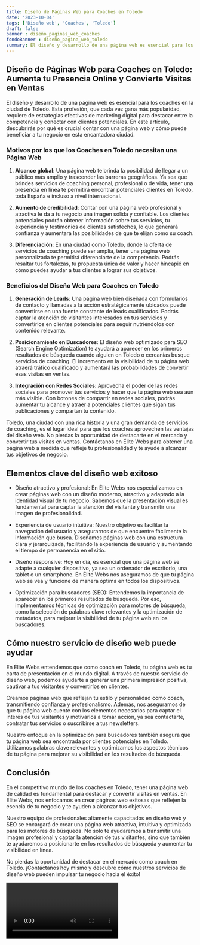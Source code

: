 ```yaml
---
title: Diseño de Páginas Web para Coaches en Toledo
date: '2023-10-04'
tags: ['Diseño web', 'Coaches', 'Toledo']
draft: false
banner : diseño_paginas_web_coaches
fondoBanner : diseño_pagina_web_toledo
summary: El diseño y desarrollo de una página web es esencial para los coaches en la ciudad de Toledo. Esta profesión, que cada vez gana más popularidad, requiere de estrategias efectivas de marketing digital para destacar entre la competencia y conectar con clientes potenciales. En este artículo, descubrirás por qué es crucial contar con una página web y cómo puede beneficiar a tu negocio en esta encantadora ciudad.
---
```


## Diseño de Páginas Web para Coaches en Toledo: Aumenta tu Presencia Online y Convierte Visitas en Ventas

El diseño y desarrollo de una página web es esencial para los coaches en la ciudad de Toledo. Esta profesión, que cada vez gana más popularidad, requiere de estrategias efectivas de marketing digital para destacar entre la competencia y conectar con clientes potenciales. En este artículo, descubrirás por qué es crucial contar con una página web y cómo puede beneficiar a tu negocio en esta encantadora ciudad.

### Motivos por los que los Coaches en Toledo necesitan una Página Web

1. **Alcance global**: Una página web te brinda la posibilidad de llegar a un público más amplio y trascender las barreras geográficas. Ya sea que brindes servicios de coaching personal, profesional o de vida, tener una presencia en línea te permitirá encontrar potenciales clientes en Toledo, toda España e incluso a nivel internacional.

2. **Aumento de credibilidad**: Contar con una página web profesional y atractiva le da a tu negocio una imagen sólida y confiable. Los clientes potenciales podrán obtener información sobre tus servicios, tu experiencia y testimonios de clientes satisfechos, lo que generará confianza y aumentará las posibilidades de que te elijan como su coach.

3. **Diferenciación**: En una ciudad como Toledo, donde la oferta de servicios de coaching puede ser amplia, tener una página web personalizada te permitirá diferenciarte de la competencia. Podrás resaltar tus fortalezas, tu propuesta única de valor y hacer hincapié en cómo puedes ayudar a tus clientes a lograr sus objetivos.

### Beneficios del Diseño Web para Coaches en Toledo

1. **Generación de Leads**: Una página web bien diseñada con formularios de contacto y llamadas a la acción estratégicamente ubicados puede convertirse en una fuente constante de leads cualificados. Podrás captar la atención de visitantes interesados en tus servicios y convertirlos en clientes potenciales para seguir nutriéndolos con contenido relevante.

2. **Posicionamiento en Buscadores**: El diseño web optimizado para SEO (Search Engine Optimization) te ayudará a aparecer en los primeros resultados de búsqueda cuando alguien en Toledo o cercanías busque servicios de coaching. El incremento en la visibilidad de tu página web atraerá tráfico cualificado y aumentará las probabilidades de convertir esas visitas en ventas.

3. **Integración con Redes Sociales**: Aprovecha el poder de las redes sociales para promover tus servicios y hacer que tu página web sea aún más visible. Con botones de compartir en redes sociales, podrás aumentar tu alcance y atraer a potenciales clientes que sigan tus publicaciones y compartan tu contenido.

Toledo, una ciudad con una rica historia y una gran demanda de servicios de coaching, es el lugar ideal para que los coaches aprovechen las ventajas del diseño web. No pierdas la oportunidad de destacarte en el mercado y convertir tus visitas en ventas. Contáctanos en Élite Webs para obtener una página web a medida que refleje tu profesionalidad y te ayude a alcanzar tus objetivos de negocio.

<GifSeo />

<Cta />

## Elementos clave del diseño web exitoso

- Diseño atractivo y profesional: En Élite Webs nos especializamos en crear páginas web con un diseño moderno, atractivo y adaptado a la identidad visual de tu negocio. Sabemos que la presentación visual es fundamental para captar la atención del visitante y transmitir una imagen de profesionalidad.

- Experiencia de usuario intuitiva: Nuestro objetivo es facilitar la navegación del usuario y asegurarnos de que encuentre fácilmente la información que busca. Diseñamos páginas web con una estructura clara y jerarquizada, facilitando la experiencia de usuario y aumentando el tiempo de permanencia en el sitio.

- Diseño responsive: Hoy en día, es esencial que una página web se adapte a cualquier dispositivo, ya sea un ordenador de escritorio, una tablet o un smartphone. En Élite Webs nos aseguramos de que tu página web se vea y funcione de manera óptima en todos los dispositivos.

- Optimización para buscadores (SEO): Entendemos la importancia de aparecer en los primeros resultados de búsqueda. Por eso, implementamos técnicas de optimización para motores de búsqueda, como la selección de palabras clave relevantes y la optimización de metadatos, para mejorar la visibilidad de tu página web en los buscadores.

## Cómo nuestro servicio de diseño web puede ayudar

En Élite Webs entendemos que como coach en Toledo, tu página web es tu carta de presentación en el mundo digital. A través de nuestro servicio de diseño web, podemos ayudarte a generar una primera impresión positiva, cautivar a tus visitantes y convertirlos en clientes.

Creamos páginas web que reflejan tu estilo y personalidad como coach, transmitiendo confianza y profesionalismo. Además, nos aseguramos de que tu página web cuente con los elementos necesarios para captar el interés de tus visitantes y motivarlos a tomar acción, ya sea contactarte, contratar tus servicios o suscribirse a tus newsletters.

Nuestro enfoque en la optimización para buscadores también asegura que tu página web sea encontrada por clientes potenciales en Toledo. Utilizamos palabras clave relevantes y optimizamos los aspectos técnicos de tu página para mejorar su visibilidad en los resultados de búsqueda.

## Conclusión

En el competitivo mundo de los coaches en Toledo, tener una página web de calidad es fundamental para destacar y convertir visitas en ventas. En Élite Webs, nos enfocamos en crear páginas web exitosas que reflejen la esencia de tu negocio y te ayuden a alcanzar tus objetivos.

Nuestro equipo de profesionales altamente capacitados en diseño web y SEO se encargará de crear una página web atractiva, intuitiva y optimizada para los motores de búsqueda. No solo te ayudaremos a transmitir una imagen profesional y captar la atención de tus visitantes, sino que también te ayudaremos a posicionarte en los resultados de búsqueda y aumentar tu visibilidad en línea.

No pierdas la oportunidad de destacar en el mercado como coach en Toledo. ¡Contáctanos hoy mismo y descubre cómo nuestros servicios de diseño web pueden impulsar tu negocio hacia el éxito!

<Video />

<CtaBot job='Coaches' city='Toledo'/>

<Gmaps query='Toledo+españa+maps' />